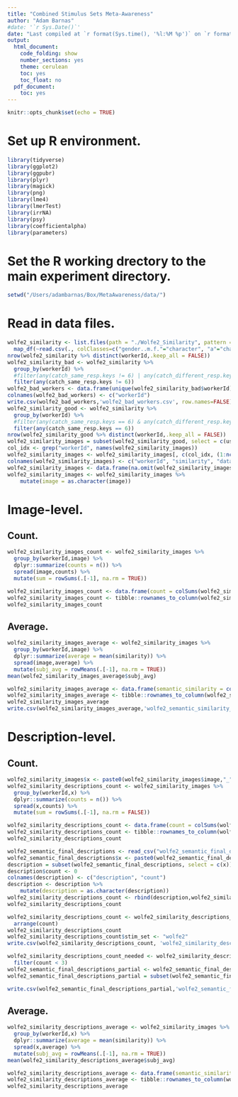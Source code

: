 ```yaml
---
title: "Combined Stimulus Sets Meta-Awareness"
author: "Adam Barnas"
#date: '`r Sys.Date()`'
date: "Last compiled at `r format(Sys.time(), '%l:%M %p')` on `r format(Sys.time(), '%B %d, %Y')`"
output:
  html_document:
    code_folding: show
    number_sections: yes
    theme: cerulean
    toc: yes
    toc_float: no
  pdf_document:
    toc: yes
---
```


```r
knitr::opts_chunk$set(echo = TRUE)
```

# Set up R environment.

```r
library(tidyverse)
library(ggplot2)
library(ggpubr)
library(plyr)
library(magick)
library(png)
library(lme4)
library(lmerTest)
library(irrNA)
library(psy)
library(coefficientalpha)
library(parameters)
```

# Set the R working drectory to the main experiment directory.

```r
setwd("/Users/adambarnas/Box/MetaAwareness/data/")  
```

# Read in data files.

```r
wolfe2_similarity <- list.files(path = "./Wolfe2_Similarity", pattern = "*.csv", recursive = T, full.names = T, ignore.case = F) %>%
  map_df(~read.csv(., colClasses=c("gender..m.f."="character", "a"="character", "tp_a"="character")))
nrow(wolfe2_similarity %>% distinct(workerId,.keep_all = FALSE))
wolfe2_similarity_bad <- wolfe2_similarity %>% 
  group_by(workerId) %>% 
  #filter(any(catch_same_resp.keys != 6) | any(catch_different_resp.keys != 1))
  filter(any(catch_same_resp.keys != 6))
wolfe2_bad_workers <- data.frame(unique(wolfe2_similarity_bad$workerId))
colnames(wolfe2_bad_workers) <- c("workerId")
write.csv(wolfe2_bad_workers,'wolfe2_bad_workers.csv', row.names=FALSE)
wolfe2_similarity_good <- wolfe2_similarity %>% 
  group_by(workerId) %>% 
  #filter(any(catch_same_resp.keys == 6) & any(catch_different_resp.keys == 1))
  filter(any(catch_same_resp.keys == 6))
nrow(wolfe2_similarity_good %>% distinct(workerId,.keep_all = FALSE))
wolfe2_similarity_images = subset(wolfe2_similarity_good, select = c(user_resp.keys,database,image,number,workerId))
col_idx <- grep("workerId", names(wolfe2_similarity_images))
wolfe2_similarity_images <- wolfe2_similarity_images[, c(col_idx, (1:ncol(wolfe2_similarity_images))[-col_idx])]
colnames(wolfe2_similarity_images) <- c("workerId", "similarity", "database", "image", "number")
wolfe2_similarity_images <- data.frame(na.omit(wolfe2_similarity_images))
wolfe2_similarity_images <- wolfe2_similarity_images %>%  
    mutate(image = as.character(image))
```

# Image-level.

## Count.

```r
wolfe2_similarity_images_count <- wolfe2_similarity_images %>% 
  group_by(workerId,image) %>% 
  dplyr::summarize(counts = n()) %>%
  spread(image,counts) %>%
  mutate(sum = rowSums(.[-1], na.rm = TRUE))

wolfe2_similarity_images_count <- data.frame(count = colSums(wolfe2_similarity_images_count[,2:255], na.rm = TRUE))
wolfe2_similarity_images_count <- tibble::rownames_to_column(wolfe2_similarity_images_count, "image")
wolfe2_similarity_images_count
```

## Average.

```r
wolfe2_similarity_images_average <- wolfe2_similarity_images %>%
  group_by(workerId,image) %>%
  dplyr::summarize(average = mean(similarity)) %>%
  spread(image,average) %>% 
  mutate(subj_avg = rowMeans(.[-1], na.rm = TRUE))
mean(wolfe2_similarity_images_average$subj_avg)

wolfe2_similarity_images_average <- data.frame(semantic_similarity = colMeans(wolfe2_similarity_images_average[,2:255], na.rm = TRUE))
wolfe2_similarity_images_average <- tibble::rownames_to_column(wolfe2_similarity_images_average, "image")
wolfe2_similarity_images_average
write.csv(wolfe2_similarity_images_average,'wolfe2_semantic_similarity_rating.csv', row.names=FALSE)
```

# Description-level.

## Count.

```r
wolfe2_similarity_images$x <- paste0(wolfe2_similarity_images$image,"_",wolfe2_similarity_images$number)
wolfe2_similarity_descriptions_count <- wolfe2_similarity_images %>% 
  group_by(workerId,x) %>% 
  dplyr::summarize(counts = n()) %>%
  spread(x,counts) %>%
  mutate(sum = rowSums(.[-1], na.rm = FALSE))

wolfe2_similarity_descriptions_count <- data.frame(count = colSums(wolfe2_similarity_descriptions_count[,2:1240], na.rm = TRUE))
wolfe2_similarity_descriptions_count <- tibble::rownames_to_column(wolfe2_similarity_descriptions_count, "description")
wolfe2_similarity_descriptions_count

wolfe2_semantic_final_descriptions <- read_csv("wolfe2_semantic_final_descriptions.csv")
wolfe2_semantic_final_descriptions$x <- paste0(wolfe2_semantic_final_descriptions$image,"_",wolfe2_semantic_final_descriptions$number)
description = subset(wolfe2_semantic_final_descriptions, select = c(x))
description$count <- 0
colnames(description) <- c("description", "count")
description <- description %>%  
    mutate(description = as.character(description))
wolfe2_similarity_descriptions_count <- rbind(description,wolfe2_similarity_descriptions_count)%>%group_by(description)%>%summarise_each(funs(sum))
wolfe2_similarity_descriptions_count

wolfe2_similarity_descriptions_count <- wolfe2_similarity_descriptions_count %>% 
  arrange(count)
wolfe2_similarity_descriptions_count
wolfe2_similarity_descriptions_count$stim_set <- "wolfe2"
write.csv(wolfe2_similarity_descriptions_count, 'wolfe2_similarity_descriptions_count.csv', row.names=FALSE)

wolfe2_similarity_descriptions_count_needed <- wolfe2_similarity_descriptions_count %>% 
  filter(count < 3)
wolfe2_semantic_final_descriptions_partial <- wolfe2_semantic_final_descriptions[(wolfe2_semantic_final_descriptions$x %in% wolfe2_similarity_descriptions_count_needed$description),]
wolfe2_semantic_final_descriptions_partial = subset(wolfe2_semantic_final_descriptions_partial, select = -c(x))

write.csv(wolfe2_semantic_final_descriptions_partial,'wolfe2_semantic_final_descriptions_partial.csv', row.names=FALSE)
```

## Average.

```r
wolfe2_similarity_descriptions_average <- wolfe2_similarity_images %>%
  group_by(workerId,x) %>%
  dplyr::summarize(average = mean(similarity)) %>%
  spread(x,average) %>% 
  mutate(subj_avg = rowMeans(.[-1], na.rm = TRUE))
mean(wolfe2_similarity_descriptions_average$subj_avg)

wolfe2_similarity_descriptions_average <- data.frame(semantic_similarity = colMeans(wolfe2_similarity_descriptions_average[,2:1240], na.rm = TRUE))
wolfe2_similarity_descriptions_average <- tibble::rownames_to_column(wolfe2_similarity_descriptions_average, "image")
wolfe2_similarity_descriptions_average
```
